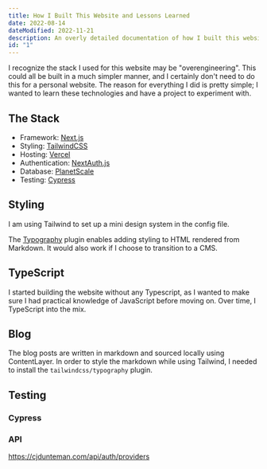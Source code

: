 ```yaml
---
title: How I Built This Website and Lessons Learned
date: 2022-08-14
dateModified: 2022-11-21
description: An overly detailed documentation of how I built this website, including everything I learned during the process.
id: "1"
---
```


I recognize the stack I used for this website may be "overengineering". This could all be built in a much simpler manner, and I certainly don't need to do this for a personal website. The reason for everything I did is pretty simple; I wanted to learn these technologies and have a project to experiment with.

## The Stack

- Framework: [Next.js](https://nextjs.org/)
- Styling: [TailwindCSS](https://tailwindcss.com/)
- Hosting: [Vercel](https://vercel.com/)
- Authentication: [NextAuth.js](https://next-auth.js.org/)
- Database: [PlanetScale](https://planetscale.com/)
- Testing: [Cypress](https://www.cypress.io/)

## Styling

I am using Tailwind to set up a mini design system in the config file.

The [Typography](https://tailwindcss.com/docs/typography-plugin) plugin enables adding styling to HTML rendered from Markdown. It would also work if I choose to transition to a CMS.

## TypeScript

I started building the website without any Typescript, as I wanted to make sure I had practical knowledge of JavaScript before moving on. Over time, I TypeScript into the mix.

## Blog

The blog posts are written in markdown and sourced locally using ContentLayer. In order to style the markdown while using Tailwind, I needed to install the `tailwindcss/typography` plugin.

## Testing

### Cypress

### API

https://cjdunteman.com/api/auth/providers
